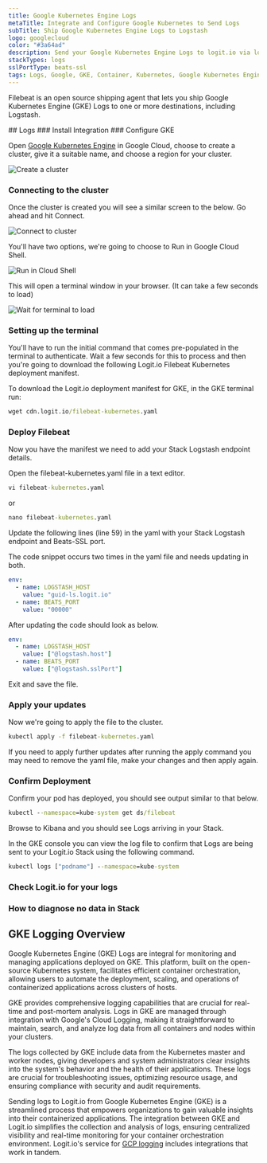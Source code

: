 ```yaml
---
title: Google Kubernetes Engine Logs
metaTitle: Integrate and Configure Google Kubernetes to Send Logs
subTitle: Ship Google Kubernetes Engine Logs to Logstash
logo: googlecloud
color: "#3a64ad"
description: Send your Google Kubernetes Engine Logs to logit.io via logstash using the instructions below and begin searching your data
stackTypes: logs
sslPortType: beats-ssl
tags: Logs, Google, GKE, Container, Kubernetes, Google Kubernetes Engine, Cloud Logs, Google Gke Logs
---
```


Filebeat is an open source shipping agent that lets you ship Google Kubernetes 
Engine (GKE) Logs to one or more destinations, including Logstash.

<Steps>
  ## Logs
  ### Install Integration
  <InstallIntegration/>
  ### Configure GKE

  Open [Google Kubernetes Engine](https://console.cloud.google.com/kubernetes/) in Google Cloud, choose to create a cluster, 
  give it a suitable name, and choose a region for your cluster.
        
  ![Create a cluster](@/images/integrations/gke/step-one.png)

  ### Connecting to the cluster

  Once the cluster is created you will see a similar screen to the below. Go ahead and hit Connect.
        
  ![Connect to cluster](@/images/integrations/gke/step-two.png)

  You'll have two options, we're going to choose to Run in Google Cloud Shell.

  ![Run in Cloud Shell](@/images/integrations/gke/step-three.png)

  This will open a terminal window in your browser. (It can take a few seconds to load)

  ![Wait for terminal to load](@/images/integrations/gke/step-four.png)

  ### Setting up the terminal

  You'll have to run the initial command that comes pre-populated in the terminal to authenticate. Wait a few seconds for this to process and then you're going to download the following Logit.io Filebeat Kubernetes deployment manifest.

  To download the Logit.io deployment manifest for GKE, in the GKE terminal run:

  ```cmd copy
  wget cdn.logit.io/filebeat-kubernetes.yaml
  ```

  ### Deploy Filebeat

  Now you have the manifest we need to add your Stack Logstash endpoint details. 
        
  Open the filebeat-kubernetes.yaml file in a text editor.

  ```cmd copy
  vi filebeat-kubernetes.yaml
  ```
  
  or

  ```cmd copy
  nano filebeat-kubernetes.yaml
  ```

  Update the following lines (line 59) in the yaml with your Stack Logstash endpoint and Beats-SSL port.

  <Callout type="info">
    The code snippet occurs two times in the yaml file and needs updating in both.
  </Callout>

  ```yml copy
  env:
    - name: LOGSTASH_HOST
      value: "guid-ls.logit.io"
    - name: BEATS_PORT
      value: "00000"
  ```

  After updating the code should look as below.

  ```yml copy showLineNumbers /@logstash.host/ /@logstash.sslPort/
  env:
    - name: LOGSTASH_HOST
      value: ["@logstash.host"]
    - name: BEATS_PORT
      value: ["@logstash.sslPort"]
  ```

  Exit and save the file.

  ### Apply your updates

  Now we're going to apply the file to the cluster.

  ```cmd copy
  kubectl apply -f filebeat-kubernetes.yaml
  ```
  <Callout type="info">
    If you need to apply further updates after running the apply command you may need to remove the yaml file, make your changes and then apply again.
  </Callout>
  
  ### Confirm Deployment

  Confirm your pod has deployed, you should see output similar to that below.

  ```cmd copy
  kubectl --namespace=kube-system get ds/filebeat
  ```
  Browse to Kibana and you should see Logs arriving in your Stack.

  In the GKE console you can view the log file to confirm that Logs are being sent to your Logit.io Stack using the following command.

  ```cmd copy
  kubectl logs ["podname"] --namespace=kube-system
  ```

  ### Check Logit.io for your logs
  <LaunchStack utmMedium="logs" utmCampaign="gkelogs" source="gke_logs" />

  ### How to diagnose no data in Stack

  <DiagnoseNoData />
</Steps>

## GKE Logging Overview

Google Kubernetes Engine (GKE) Logs are integral for monitoring and managing applications deployed on GKE. 
This platform, built on the open-source Kubernetes system, facilitates efficient container orchestration, 
allowing users to automate the deployment, scaling, and operations of containerized applications across clusters of hosts.

GKE provides comprehensive logging capabilities that are crucial for real-time and post-mortem analysis. 
Logs in GKE are managed through integration with Google's Cloud Logging, making it straightforward to maintain, 
search, and analyze log data from all containers and nodes within your clusters.

The logs collected by GKE include data from the Kubernetes master and worker nodes, giving developers and 
system administrators clear insights into the system's behavior and the health of their applications. 
These logs are crucial for troubleshooting issues, optimizing resource usage, and ensuring compliance with security and audit requirements.

Sending logs to Logit.io from Google Kubernetes Engine (GKE) is a streamlined process that empowers 
organizations to gain valuable insights into their containerized applications. The integration between GKE 
and Logit.io simplifies the collection and analysis of logs, ensuring centralized visibility and real-time 
monitoring for your container orchestration environment. Logit.io's service for [GCP logging](https://logit.io/solutions/gcp-logging/)
 includes integrations that work in tandem.
